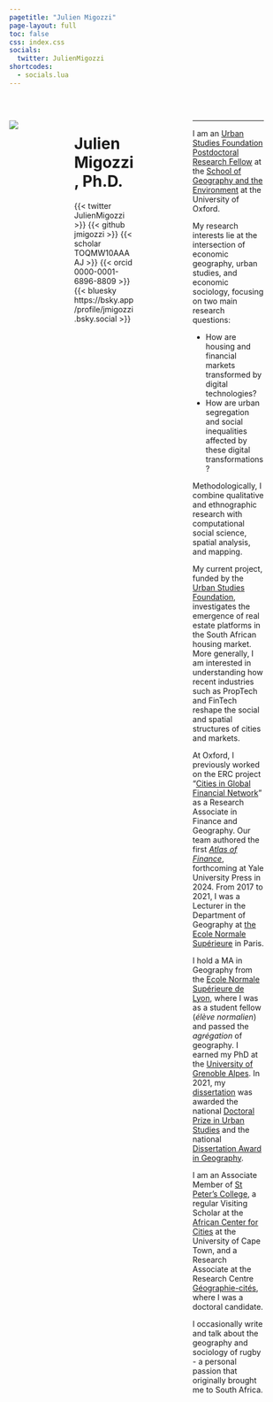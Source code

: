 ---
pagetitle: "Julien Migozzi"
page-layout: full
toc: false
css: index.css
socials:
  twitter: JulienMigozzi
shortcodes:
  - socials.lua
---

<br>

::: columns

::: {.column .col-v-center width="20%"}

::: portrait
![](static/img/pic2-modified.png)
:::
:::

::: {.column .col-v-center width="15%"}
:::

::: {.column .col-v-center width="50%"}

# Julien Migozzi, Ph.D.

::: julien-intro
::: socials
{{< twitter JulienMigozzi >}}
{{< github jmigozzi >}} 
{{< scholar TOQMW10AAAAJ >}} 
{{< orcid 0000-0001-6896-8809 >}}
{{< bluesky https://bsky.app/profile/jmigozzi.bsky.social >}}
:::
:::

:::

::: {.column .col-v-center width="30%"}
:::

::: {.column .col-v-center width="60%"}
---

I am an [Urban Studies Foundation Postdoctoral Research Fellow](https://www.urbanstudiesfoundation.org/) at the [School of Geography and the Environment](https://www.geog.ox.ac.uk/staff/jmigozzi.html/) at the University of Oxford. 

My research interests lie at the intersection of economic geography, urban studies, and economic sociology, focusing on two main research questions:

- How are housing and financial markets transformed by digital technologies?
- How are urban segregation and social inequalities affected by these digital transformations?

Methodologically, I combine qualitative and ethnographic research with computational social science, spatial analysis, and mapping.


My current project, funded by the [Urban Studies Foundation](https://www.urbanstudiesfoundation.org/), investigates the emergence of real estate platforms in the South African housing market. More generally, I am interested in understanding how recent industries such as PropTech and FinTech reshape the social and spatial structures of cities and markets. 


At Oxford, I previously worked on the ERC project "[Cities in Global Financial Network](https://www.citynet21.org/)" as a Research Associate in Finance and Geography. Our team authored the first *[Atlas of Finance](https://ec.europa.eu/research-and-innovation/en/projects/success-stories/all/atlas-maps-global-financial-network)*, forthcoming at Yale University Press in 2024. From 2017 to 2021, I was a Lecturer in the Department of Geography at [the Ecole Normale Supérieure](https://www.ens.psl.eu/en) in Paris.


I hold a MA in Geography from the [Ecole Normale Supérieure de Lyon](https://www.ens-lyon.fr/en/), where I was as a student fellow (*élève normalien*) and passed the *agrégation* of geography. I earned my PhD at the [University of Grenoble Alpes](https://www.univ-grenoble-alpes.fr/english/). In 2021, my [ dissertation](https://www.theses.fr/en/2020GRALH007) was awarded the national [Doctoral Prize in Urban Studies](http://www.urbanisme-puca.gouv.fr/prix-de-these-sur-la-ville-2021-a2141.html) and the national [Dissertation Award in Geography](https://www.cnfg.fr/vie-du-comite/prix-de-these-du-cnfg/).



I am an Associate Member of [St Peter's College](https://www.spc.ox.ac.uk/), a regular Visiting Scholar at the [African Center for Cities](https://www.africancentreforcities.net/) at the University of Cape Town, and a Research Associate at the Research Centre [Géographie-cités](https://geographie-cites.cnrs.fr/en/geographie-cites/), where I was a doctoral candidate.

I occasionally write and talk about the geography and sociology of rugby - a personal passion that originally brought me to South Africa.

:::

::: {.column .col-v-center width="10%"}
:::

:::

<!-- ::: about-link -->
<!-- [About me](about.html) -->
<!-- ::: -->

